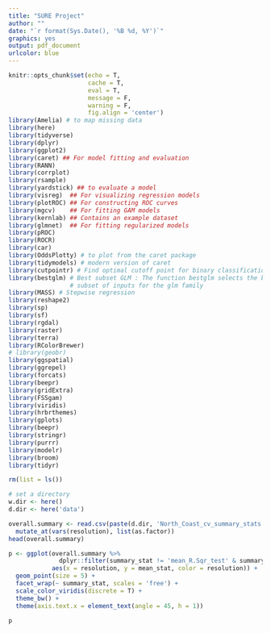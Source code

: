 ```yaml
---
title: "SURE Project"
author: ""
date: "`r format(Sys.Date(), '%B %d, %Y')`"
graphics: yes
output: pdf_document
urlcolor: blue
---
```


```r
knitr::opts_chunk$set(echo = T,
                      cache = T,
                      eval = T,
                      message = F,
                      warning = F,
                      fig.align = 'center')
library(Amelia) # to map missing data
library(here)
library(tidyverse)
library(dplyr)
library(ggplot2) 
library(caret) ## For model fitting and evaluation
library(RANN)
library(corrplot)
library(rsample)
library(yardstick) ## to evaluate a model
library(visreg)  ## For visualizing regression models
library(plotROC) ## For constructing ROC curves
library(mgcv)    ## For fitting GAM models
library(kernlab) ## Contains an example dataset
library(glmnet)  ## For fitting regularized models
library(pROC)
library(ROCR)
library(car)
library(OddsPlotty) # to plot from the caret package
library(tidymodels) # modern version of caret
library(cutpointr) # Find optimal cutoff point for binary classification
library(bestglm) # Best subset GLM : The function bestglm selects the best 
                 # subset of inputs for the glm family
library(MASS) # Stepwise regression
library(reshape2)
library(sp)
library(sf)
library(rgdal)
library(raster) 
library(terra)
library(RColorBrewer)
# library(geobr)
library(ggspatial)
library(ggrepel)
library(forcats)
library(beepr)
library(gridExtra)
library(FSSgam)
library(viridis)
library(hrbrthemes)
library(gplots)
library(beepr)
library(stringr)
library(purrr)
library(modelr)
library(broom)
library(tidyr)
```

```r
rm(list = ls())

# set a directory
w.dir <- here()
d.dir <- here('data')
```

```r
overall.summary <- read.csv(paste(d.dir, 'North_Coast_cv_summary_stats.csv', sep = '/')) %>%
  mutate_at(vars(resolution), list(as.factor))
head(overall.summary)
```

```r
p <- ggplot(overall.summary %>% 
              dplyr::filter(summary_stat != 'mean_R.Sqr_test' & summary_stat != 'mean_residuals'),
            aes(x = resolution, y = mean_stat, color = resolution)) + 
  geom_point(size = 5) + 
  facet_wrap(~ summary_stat, scales = 'free') + 
  scale_color_viridis(discrete = T) + 
  theme_bw() + 
  theme(axis.text.x = element_text(angle = 45, h = 1))

p
```

```r
```




